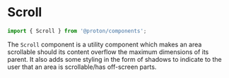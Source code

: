 
# Scroll

```javascript
import { Scroll } from '@proton/components';
```

The `Scroll` component is a utility component which makes an area scrollable should its content overflow the maximum dimensions of its parent. It also adds some styling in the form of shadows to indicate to the user that an area is scrollable/has off-screen parts.

<Primary />

<ArgsTable story={PRIMARY_STORY} />
